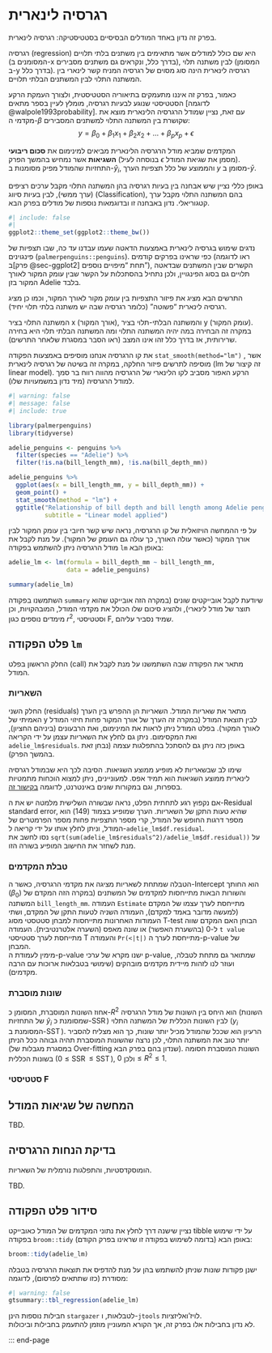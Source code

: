 # רגרסיה לינארית {#sec-linear-regression}

בפרק זה נדון באחד המודלים הבסיסיים בסטטיסטיקה: רגרסיה לינארית.

רגרסיה (regression) היא שם כולל למודלים אשר מתאימים בין משתנים בלתי תלויים (המסומנים ב-x בדרך כלל, ונקראים גם משתנים מסבירים), לבין משתנה תלוי (המסומן ב-y בדרך כלל). רגרסיה לינארית הינה סוג מסוים של רגרסיה המניח קשר לינארי בין המשתנה התלוי לבין המשתנים הבלתי תלויים.

כאמור, בפרק זה איננו מתעמקים בתיאוריה הסטטיסטית, ולצורך העמקת הרקע הסטטיסטי שנוגע לבעיות רגרסיה, מומלץ לעיין בספר מתאים [לדוגמה @walpole1993probability]. עם זאת, נציין שמודל הרגרסיה הלינארית מוצא את מקדמי ה-$\beta$ שקושרת בין המשתנה התלוי למשתנים המסבירים: $$
y=\beta_0 + \beta_1 x_1 + \beta_2 x_2 + \ldots + \beta_p x_p + \epsilon
$$

המקדמים שמביא מודל הרגרסיה הלינארית מביאים למינימום את **סכום ריבועי השגיאות** אשר נמחיש בהמשך הפרק (בנוסחה לעיל $\epsilon$ מסמן את שגיאת המודל). התחזיות שהמודל מפיק מסומנות ב-$\hat{y}_i$, והממוצע של כלל תצפיות הערך $y$ מסומן ב-$\bar{y}$.

::: callout-note
באופן כללי נציין שיש אבחנה בין בעיות רגרסיה בהן המשתנה התלוי מקבל ערכים רציפים (ערך ממשי), לבין בעיות סיווג (Classification), בהם המשתנה התלוי מקבל ערך קטגוריאלי. נדון באבחנה זו ובדוגמאות נוספות של מודלים בפרק הבא.
:::

```r
#| include: false
#| 
ggplot2::theme_set(ggplot2::theme_bw())
```

נדגים שימוש בגרסיה לינארית באמצעות הדאטה שעמו עבדנו עד כה, שבו תצפיות של פינגוינים (`palmerpenguins::penguins`). כפי שראינו בפרקים קודמים (ראו לדוגמה ב[פרק @sec-ggplot2] תחת "מיפויים נוספים"), הקשרים שבין המשתנים שבדאטה תלויים גם בסוג הפינגויין, ולכן נתחיל בהסתכלות על הקשר שבין עומק המקור לאורך המקור בזן Adelie בלבד.

התרשים הבא מציג את פיזור התצפיות בין עומק מקור לאורך המקור, וכמו כן מציג רגרסיה לינארית "פשוטה" (כלומר רגרסיה שבה יש משתנה בלתי תלוי יחיד).

המשתנה התלוי בציר x (אורך המקור), והמשתנה הבלתי-תלוי בציר y (עומק המקור). במקרה זה הבחירה במה יהיה המשתנה התלוי ומה המשתנה הבלתי תלוי היא בחירה שרירותית, אז בדרך כלל זהו אינו המצב (ראו הסבר במסגרת שלאחר התרשים).

את קו הרגרסיה אנחנו מוסיפים באמצעות הפקודה `stat_smooth(method="lm")` , אשר מוסיפה לתרשים פיזור החלקה, במקרה זה בשיטה של רגרסיה לינארית (lm זה קיצור של linear model). הרקע האפור מסביב לקו הלינארי של הרגרסיה מהווה רווח בר סמך למודל הרגרסיה (מיד נדון במשמעויות שלו).

```r
#| warning: false
#| message: false
#| include: true

library(palmerpenguins)
library(tidyverse)

adelie_penguins <- penguins %>% 
  filter(species == "Adelie") %>% 
  filter(!is.na(bill_length_mm), !is.na(bill_depth_mm))

adelie_penguins %>%
  ggplot(aes(x = bill_length_mm, y = bill_depth_mm)) + 
  geom_point() + 
  stat_smooth(method = "lm") + 
  ggtitle("Relationship of bill depth and bill length among Adelie penguins",
          subtitle = "Linear model applied")

```

על פי ההמחשה הויזואלית של קו הרגרסיה, נראה שיש קשר חיובי בין עומק המקור לבין אורך המקור (כאשר עולה האורך, כך עולה גם העומק של המקור). על מנת לקבל את מודל הרגרסיה ניתן להשתמש בפקודה `lm` באופן הבא:

```r
adelie_lm <- lm(formula = bill_depth_mm ~ bill_length_mm,
                data = adelie_penguins)

summary(adelie_lm)
```

השתמשנו בפקודה `summary` שיודעת לקבל אובייקטים שונים (במקרה הזה אובייקט שהוא תוצר של מודל לינארי), ולהציג סיכום שלו הכולל את מקדמי המודל, המובהקויות, וכן מימדים נוספים כגון $r^2$, וסטטיסטי F, שמיד נסביר עליהם.

## פלט הפקודה `lm`

החלק הראשון בפלט (call) מתאר את הפקודה שבה השתמשנו על מנת לקבל את המודל.

### השאריות

החלק השני (residuals) מתאר את שאריות המודל. השאריות הן ההפרש בין הערך האמיתי של y לבין תוצאת המודל (במקרה זה הערך של אורך המקור פחות חיזוי המודל לאורך המקור). בפלט המודל ניתן לראות את המינימום, ואת הרבעונים (ביניהם החציון), ואת המקסימום. ניתן גם לחלץ את השאריות עצמן על ידי הקריאה `adelie_lm$residuals`. באופן כזה ניתן גם להסתכל בהתפלגות עצמה (נבחן זאת בהמשך הפרק).

::: callout-note
שימו לב שבשאריות לא מופיע ממוצע השגיאות. הסיבה לכך היא שבמודל רגרסיה לינארית ממוצע השגיאות הוא תמיד אפס. למעוניינים, ניתן למצוא הוכחות מתמטיות בספרות, וגם במקורות שונים באינטרנט, לדוגמה [בקישור זה](https://math.stackexchange.com/questions/494181/why-the-sum-of-residuals-equals-0-when-we-do-a-sample-regression-by-ols#:~:text=company%20blog-,Why%20the%20sum%20of%20residuals%20equals%200%20when,a%20sample%20regression%20by%20OLS%3F&text=From%20a%20geometric%20point%20of,0%2C%20and%20we%20are%20done.).
:::

אם נקפוץ רגע לתחתית הפלט, נראה שבשורה השלישית מלמטה יש את ה-Residual standard error, שהיא טעות התקן של השאריות. הערך שמופיע בצמוד (149) הוא מספר דרגות החופש של המודל, קרי מספר התצפיות פחות מספר הפרמטרים של המודל, וניתן לחלץ אותו על ידי קריאה ל-`adelie_lm$df.residual`.\
נסו לחשב את `sqrt(sum(adelie_lm$residuals^2)/adelie_lm$df.residual))` על מנת לשחזר את החישוב המופיע בשורה הזו.

### טבלת המקדמים

הטבלה שמתחת לשאריות מציגה את מקדמי הרגרסיה, כאשר ה-Intercept הוא החותך ($\beta_0$) והשורות הבאות מתייחסות למקדמים של המשתנים (במקרה הזה המקדם של המשתנה `bill_length_mm`. העמודה `Estimate` מתייחסת לערך עצמו של המקדם (למעשה מדובר באמד למקדם), העמודה השניה לטעות התקן של המקדם, ושתי העמודות האחרונות מתייחסות למבחן סטטסטי מסוג T-test הבוחן האם המקדם שווה ל-0 (בהשערת האפשר) או שונה מאפס (השערה אלטרנטיבית). העמודה `t value` מתייחסת לערך סטטיסטי T והעמודה `Pr(<|t|)` מתייחסת לערך ה-p-value של המבחן.\
מימין לעמודת ה-p-value ישנו מקרא של ערכי p-value, שמתואר גם מתחת לטבלה, ועוזר לנו לזהות מיידית מקדמים מובהקים (שימושי בטבלאות ארוכות עם הרבה מקדמים).

### שונות מוסברת

אחוז השונות המוסברת, המסומן כ-$R^2$ הוא היחס בין השונות של מודל הרגרסיה (השונות של התחזיות $\hat{y}_i$ שמסומנת כ-$\operatorname{SSR}$) לבין השונות הכללית של המשתנה התלוי ($y_i$ המסומנת ב-$\operatorname{SST}$). הרעיון הוא שככל שהמודל מכיל יותר שונות, כך הוא מצליח להסביר יותר טוב את המשתנה התלוי, לכן נרצה שהשונות המוסברת תהיה גבוהה ככל הניתן (במסגרת מגבלות של Over-fitting שנדון בהם בפרק הבא). השונות המוסברת חסומה בשונות הכללית ($0\leq\operatorname{SSR}\leq\operatorname{SST}$), ולכן $0\leq R^2\leq1$.

### סטטיסטי F

## המחשה של שגיאות המודל

TBD.

## בדיקת הנחות הרגרסיה

הומוסקדסטיות, והתפלגות נורמלית של השאריות.

TBD.

## סידור פלט הפקודה

נציין שישנה דרך לחלץ את נתוני המקדמים של המודל כאובייקט tibble על ידי שימוש בפקודה `broom::tidy` באופן הבא (בדומה לשימוש בפקודה זו שראינו בפרק הקודם):

```r
broom::tidy(adelie_lm)
```

ישנן פקודות שונות שניתן להשתמש בהן על מנת להדפיס את תוצאות הרגרסיה בטבלה מסודרת (כזו שתתאים לפרסום), לדוגמה:

::: {style="direction: ltr;"}
```r
#| warning: false
gtsummary::tbl_regression(adelie_lm)
```
:::

חבילות נוספות הינן `stargazer` לטבלאות, ו-`jtools` לויז'ואליזציות.\
לא נדון בחבילות אלו בפרק זה, אך הקורא המעוניין מוזמן להתעמק בחבילות וביכולות.

::: end-page
